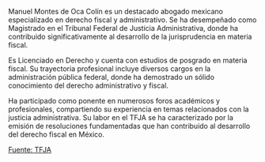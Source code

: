 Manuel Montes de Oca Colín es un destacado abogado mexicano especializado en derecho fiscal y administrativo. Se ha desempeñado como Magistrado en el Tribunal Federal de Justicia Administrativa, donde ha contribuido significativamente al desarrollo de la jurisprudencia en materia fiscal.

Es Licenciado en Derecho y cuenta con estudios de posgrado en materia fiscal. Su trayectoria profesional incluye diversos cargos en la administración pública federal, donde ha demostrado un sólido conocimiento del derecho administrativo y fiscal.

Ha participado como ponente en numerosos foros académicos y profesionales, compartiendo su experiencia en temas relacionados con la justicia administrativa. Su labor en el TFJA se ha caracterizado por la emisión de resoluciones fundamentadas que han contribuido al desarrollo del derecho fiscal en México.

[Fuente: TFJA][tfja]

[tfja]: https://www.tfja.gob.mx
